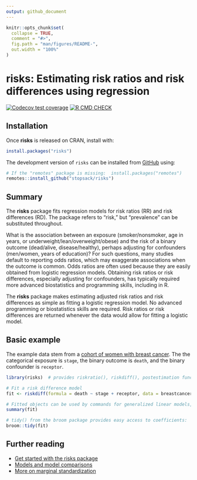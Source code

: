```yaml
---
output: github_document
---
```


<!-- README.md is generated from README.Rmd. Please edit that file -->

```r
knitr::opts_chunk$set(
  collapse = TRUE,
  comment = "#>",
  fig.path = "man/figures/README-",
  out.width = "100%"
)
```

# risks: Estimating risk ratios and risk differences using regression

<!-- badges: start -->
  [![Codecov test coverage](https://codecov.io/gh/stopsack/risks/branch/master/graph/badge.svg)](https://codecov.io/gh/stopsack/risks?branch=master)
  [![R CMD CHECK](https://github.com/stopsack/risks/actions/workflows/main.yml/badge.svg)](https://github.com/stopsack/risks/actions/workflows/main.yml)
<!-- badges: end -->

## Installation

Once **risks** is released on CRAN, install with: 

```r
install.packages("risks")
```

The development version of `risks` can be installed from 
[GitHub](https://stopsack.github.io/risks/) using:

```r
# If the "remotes" package is missing:  install.packages("remotes")
remotes::install_github("stopsack/risks")
```

## Summary

The **risks** package fits regression models for risk ratios (RR) and risk
differences (RD). The package refers to “risk,” but “prevalence” can be
substituted throughout.

What is the association between an exposure (smoker/nonsmoker, age in years, or
underweight/lean/overweight/obese) and the risk of a binary outcome
(dead/alive, disease/healthy), perhaps adjusting for confounders
(men/women, years of education)? For such questions, many
studies default to reporting odds ratios, which may exaggerate 
associations when the outcome is common. Odds ratios are often used because they
are easily obtained from logistic regression models. Obtaining risk ratios or
risk differences, especially adjusting for confounders, has typically required
more advanced biostatistics and programming skills, including in R.

The **risks** package makes estimating adjusted risk ratios and risk differences 
as simple as fitting a logistic regression model. No advanced programming or
biostatistics skills are required. Risk ratios or risk differences are returned
whenever the data would allow for fitting a logistic model.


## Basic example

The example data stem from a [cohort of women with breast cancer](https://pubmed.ncbi.nlm.nih.gov/15286014). The the categorical exposure is `stage`, the binary outcome is `death`, and the binary confounder is `receptor`.

```r
library(risks)  # provides riskratio(), riskdiff(), postestimation functions

# Fit a risk difference model
fit <- riskdiff(formula = death ~ stage + receptor, data = breastcancer)

# Fitted objects can be used by commands for generalized linear models, e.g.:
summary(fit)

# tidy() from the broom package provides easy access to coefficients:
broom::tidy(fit)
```


## Further reading

-   [Get started with the risks package](https://stopsack.github.io/risks/articles/risks.html)
-   [Models and model comparisons](https://stopsack.github.io/risks/articles/models.html)
-   [More on marginal standardization](https://stopsack.github.io/risks/articles/margstd.html)
